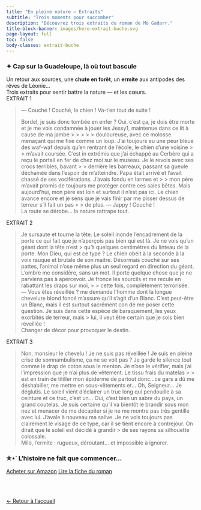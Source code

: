 ---
title: "En pleine nature — Extraits"
subtitle: "Trois moments pour succomber"
description: "Découvrez trois extraits du roman de Mo Gadarr."
title-block-banner: images/hero-extrait-buche.svg
page-layout: full
toc: false
body-classes: extrait-buche
---

<!-- === Indicateur de progression (fixed) === -->
<nav class="progress-extraits" aria-label="Progression des extraits">
  <a href="#e1" class="dot" data-target="e1" aria-label="Aller à l'extrait 1"></a>
  <a href="#e2" class="dot" data-target="e2" aria-label="Aller à l'extrait 2"></a>
  <a href="#e3" class="dot" data-target="e3" aria-label="Aller à l'extrait 3"></a>
</nav>

<section class="intro-extrait" markdown="1">
### ✦ Cap sur la Guadeloupe, là où tout bascule
Un retour aux sources, une **chute en forêt**, un **ermite** aux antipodes des rêves de Léonie…  
Trois extraits pour sentir battre la nature — et les cœurs.
</section>

<!-- ===== EXTRACT 1 ===== -->
<section class="extrait-block" id="e1" markdown="1">
<div class="extrait-numero">EXTRAIT 1</div>
> — Couché ! Couché, le chien ! Va-t’en tout de suite !
> 
> Bordel, je suis donc tombée en enfer ? Oui, c’est ça, je dois être morte et je me vois condamnée à jouer les Jessy1, maintenue dans ce lit à cause de ma jambe > > > > > douloureuse, avec ce molosse menaçant qui me fixe comme un loup. J’ai toujours eu une peur bleue des waf-waf depuis qu’en rentrant de l’école, le chien d’une voisine > > m’avait coursée. C’est in extrémis que j’ai échappé au Cerbère qui a reçu le portail en fer de chez moi sur le museau. Je le revois avec ses crocs terribles, bavant > > derrière les barreaux, passant sa gueule déchainée dans l’espoir de m’atteindre. Papa était arrivé et l’avait chassé de ses vociférations. J’avais fondu en larmes et > > mon père m’avait promis de toujours me protéger contre ces sales bêtes. 
> Mais aujourd’hui, mon père est loin et surtout il n’est pas ici. Le chien avance encore et je sens que je vais finir par me pisser dessus de terreur s’il fait un pas > > de plus.
> — Jappy ! Couché !
<div class="extrait-legende">La route se dérobe… la nature rattrape tout.</div>
</section>

<!-- ===== EXTRACT 2 (fond alterné) ===== -->
<section class="extrait-block alt" id="e2" markdown="1">
<div class="extrait-numero">EXTRAIT 2</div>
> Je sursaute et tourne la tête. Le soleil inonde l’encadrement de la porte ce qui fait que je n’aperçois pas bien qui est là. Je ne vois qu’un géant dont la tête n’est > qu’à quelques centimètres du linteau de la porte. 
> Mon Dieu, qui est ce type ? 
> Le chien obéit à la seconde à la voix rauque et brutale de son maitre. Désormais couché sur ses pattes, l’animal n’ose même plus un seul regard en direction du géant. 
> L’ombre me considère, sans un mot. Il porte quelque chose que je ne parviens pas à apercevoir. Je fronce les sourcils et me recule en rabattant les draps sur moi,  >  > cette fois, complètement terrorisée. 
> — Vous êtes réveillée ? me demande l’homme dont la longue chevelure blond foncé m’assure qu’il s’agit d’un Blanc. 
> C’est peut-être un Blanc, mais il est surtout sacrément con de me poser cette question. Je suis dans cette espèce de baraquement, les yeux exorbités de terreur, mais > lui, il veut être certain que je sois bien réveillée ! 
<div class="extrait-legende">Changer de décor pour provoquer le destin.</div>
</section>

<!-- ===== EXTRACT 3 ===== -->
<section class="extrait-block" id="e3" markdown="1">
<div class="extrait-numero">EXTRAIT 3</div>
> Non, monsieur le chevelu ! Je ne suis pas réveillée ! Je suis en pleine crise de somnambulisme, ça ne se voit pas ?
> Je garde le silence tout comme le drap de coton sous le menton. Je n’ose le vérifier, mais j’ai l’impression que je n’ai plus de vêtement. Le tissu frais du matelas > > est en train de titiller mon épiderme de partout donc…ce gars a dû me déshabiller, me mettre en sous-vêtements et…
> Oh, Seigneur…
> Je déglutis. 
> Le soleil vient d’éclairer un truc long qui pendouille à sa ceinture et ce truc, c’est un…
> Oui, c’est bien un sabre du pays, un grand coutelas. 
> Je suis certaine qu’il va bientôt le brandir sous mon nez et menacer de me décapiter si je ne me montre pas très gentille avec lui.
> J’avale à nouveau ma salive. Je ne vois toujours pas clairement le visage de ce type, car il se tient encore à contrejour. On dirait que le soleil est décidé à grandir > de ses rayons sa silhouette colossale.
<div class="extrait-legende">Milo, l’ermite : rugueux, déroutant… et impossible à ignorer.</div>
</section>

<section class="cta-extrait" markdown="1">
### ✮⋆˙ L’histoire ne fait que commencer…
<div class="btn-row">
[Acheter sur Amazon](https://www.amazon.fr/s?k=Mo+Gadarr+En+pleine+nature){.btn .btn-primary role="button"}
[Lire la fiche du roman](../en-pleine-nature.qmd){.btn .btn-secondary role="button"}
</div>
</section>

<!-- === Script : active la pastille selon le scroll === -->
<script>
  const dots = Array.from(document.querySelectorAll('.progress-extraits .dot'));
  const sections = ['e1','e2','e3'].map(id => document.getElementById(id));

  const setActive = (id) => {
    dots.forEach(d => d.classList.toggle('active', d.dataset.target === id));
  };

  const io = new IntersectionObserver((entries) => {
    const visible = entries
      .filter(e => e.isIntersecting)
      .sort((a,b) => b.intersectionRatio - a.intersectionRatio)[0];
    if (visible) setActive(visible.target.id);
  }, { threshold: [0.3, 0.6, 0.9] });

  sections.forEach(sec => sec && io.observe(sec));
  dots.forEach(d => d.addEventListener("click", () => setActive(d.dataset.target)));
</script>

<br></br>

<div class="back-home">
  <a href="../../index.qmd" class="btn-back" role="button" aria-label="Retour à l’accueil">
    <span class="arrow">←</span> Retour à l’accueil
  </a>
</div>
